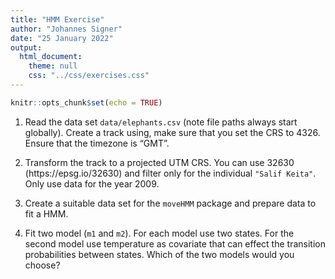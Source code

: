 ```yaml
---
title: "HMM Exercise"
author: "Johannes Signer"
date: "25 January 2022"
output: 
  html_document:
    theme: null
    css: "../css/exercises.css"
---
```


```r
knitr::opts_chunk$set(echo = TRUE)
```

1. Read the data set `data/elephants.csv` (note file paths always start globally). Create a track using, make sure that you set the CRS to 4326. Ensure that the timezone is "GMT". 

2. Transform the track to a projected UTM CRS. You can use 32630 (https://epsg.io/32630) and filter only for the individual `"Salif Keita"`. Only use data for the year 2009.

3. Create a suitable data set for the `moveHMM` package and prepare data to fit a HMM.

4. Fit two model (`m1` and `m2`). For each model use two states. For the second model use temperature as covariate that can effect the transition probabilities between states. Which of the two models would you choose?

